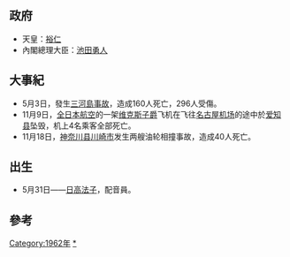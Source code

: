 {{Unreferenced|time=2021-01-21T14:44:09+00:00}}
{{JapanYearTOC|1962}}
{{C20YearInTopic|1962年}}

==政府==
*天皇：[[裕仁|裕仁]]
*內閣總理大臣：[[池田勇人|池田勇人]]

==大事紀==
*5月3日，發生[[三河島事故|三河島事故]]，造成160人死亡，296人受傷。
*11月9日，[[全日本航空|全日本航空]]的一架[[维克斯子爵|维克斯子爵]]飞机在飞往[[名古屋机场|名古屋机场]]的途中於[[爱知县|爱知县]]坠毁，机上4名乘客全部死亡。
*11月18日，[[神奈川县|神奈川县]][[川崎市|川崎市]]{{ja-link|京浜运河}}发生两艘油轮相撞事故，造成40人死亡。

==出生==
*5月31日——[[日高法子|日高法子]]，配音員。

==參考==
{{Reflist|2}}

[[Category:1962年|Category:1962年]]
[[Category:1962年日本|*]]